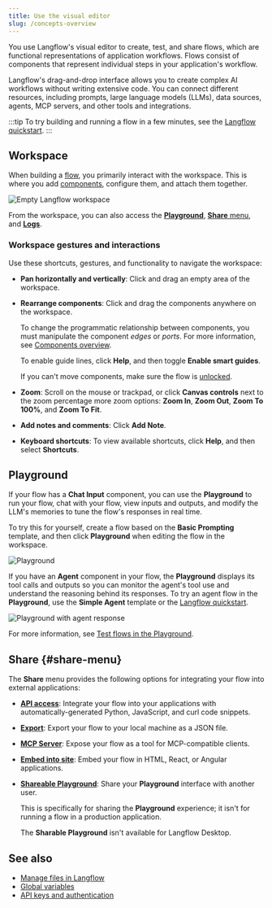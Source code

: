 ```yaml
---
title: Use the visual editor
slug: /concepts-overview
---
```



You use Langflow's visual editor to create, test, and share flows, which are functional representations of application workflows.
Flows consist of components that represent individual steps in your application's workflow.

Langflow's drag-and-drop interface allows you to create complex AI workflows without writing extensive code.
You can connect different resources, including prompts, large language models (LLMs), data sources, agents, MCP servers, and other tools and integrations.

:::tip
To try building and running a flow in a few minutes, see the [Langflow quickstart](/get-started-quickstart).
:::

## Workspace

When building a [flow](/concepts-flows), you primarily interact with the workspace.
This is where you add [components](/concepts-components), configure them, and attach them together.

![Empty Langflow workspace](/img/workspace.png)

From the workspace, you can also access the [**Playground**](#playground), [**Share** menu](#share-menu), and [**Logs**](/concepts-flows#flow-storage-and-logs).

### Workspace gestures and interactions

Use these shortcuts, gestures, and functionality to navigate the workspace:

- **Pan horizontally and vertically**: Click and drag an empty area of the workspace.

- **Rearrange components**: Click and drag the components anywhere on the workspace.

    To change the programmatic relationship between components, you must manipulate the component _edges_ or _ports_. For more information, see [Components overview](/concepts-components).

    To enable guide lines, click <Icon name="Circle-question-mark" aria-hidden="true" /> **Help**, and then toggle **Enable smart guides**.

    If you can't move components, make sure the flow is [unlocked](/concepts-flows#lock-a-flow).

- **Zoom**: Scroll on the mouse or trackpad, or click <Icon name="Chevron-up" aria-hidden="true" /> **Canvas controls** next to the zoom percentage more zoom options: **Zoom In**, **Zoom Out**, **Zoom To 100%**, and **Zoom To Fit**.

- **Add notes and comments**: Click <Icon name="StickyNote" aria-hidden="true"/> **Add Note**.

- **Keyboard shortcuts**: To view available shortcuts, click <Icon name="Circle-question-mark" aria-hidden="true" /> **Help**, and then select **Shortcuts**.

## Playground

If your flow has a **Chat Input** component, you can use the **Playground** to run your flow, chat with your flow, view inputs and outputs, and modify the LLM's memories to tune the flow's responses in real time.

To try this for yourself, create a flow based on the **Basic Prompting** template, and then click <Icon name="Play" aria-hidden="true"/> **Playground** when editing the flow in the workspace.

![Playground](/img/playground.png)

If you have an **Agent** component in your flow, the **Playground** displays its tool calls and outputs so you can monitor the agent's tool use and understand the reasoning behind its responses.
To try an agent flow in the **Playground**, use the **Simple Agent** template or the [Langflow quickstart](/get-started-quickstart).

![Playground with agent response](/img/playground-with-agent.png)

For more information, see [Test flows in the Playground](/concepts-playground).

## Share {#share-menu}

The **Share** menu provides the following options for integrating your flow into external applications:

* [**API access**](/concepts-publish#api-access): Integrate your flow into your applications with automatically-generated Python, JavaScript, and curl code snippets.
* [**Export**](/concepts-flows-import#export-a-flow): Export your flow to your local machine as a JSON file.
* [**MCP Server**](/mcp-server): Expose your flow as a tool for MCP-compatible clients.
* [**Embed into site**](/concepts-publish#embedded-chat-widget): Embed your flow in HTML, React, or Angular applications.
* [**Shareable Playground**](/concepts-playground#share-a-flows-playground): Share your **Playground** interface with another user.

    This is specifically for sharing the **Playground** experience; it isn't for running a flow in a production application.

    The **Sharable Playground** isn't available for Langflow Desktop.

## See also

* [Manage files in Langflow](/concepts-file-management)
* [Global variables](/configuration-global-variables)
* [API keys and authentication](/api-keys-and-authentication)